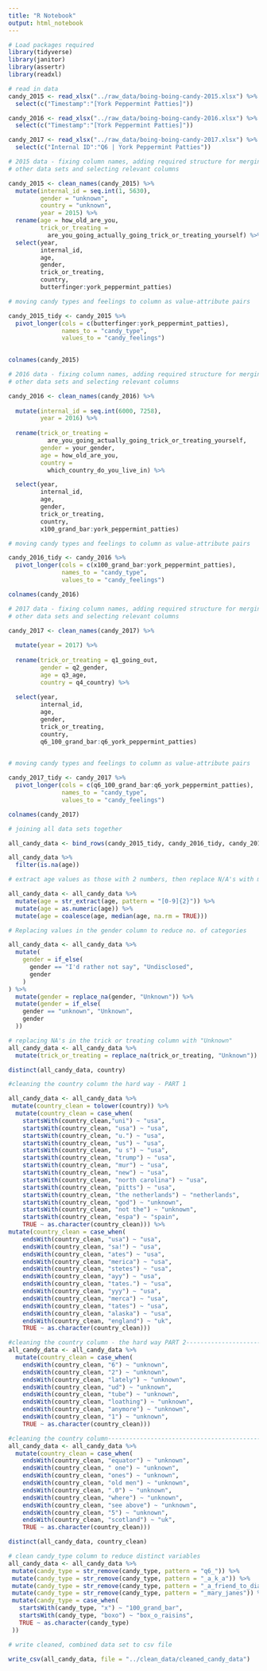 ```yaml
---
title: "R Notebook"
output: html_notebook
---
```


```r
# Load packages required
library(tidyverse)
library(janitor)
library(assertr)
library(readxl)
```

```r
# read in data
candy_2015 <- read_xlsx("../raw_data/boing-boing-candy-2015.xlsx") %>% 
  select(c("Timestamp":"[York Peppermint Patties]"))

candy_2016 <- read_xlsx("../raw_data/boing-boing-candy-2016.xlsx") %>% 
  select(c("Timestamp":"[York Peppermint Patties]"))

candy_2017 <- read_xlsx("../raw_data/boing-boing-candy-2017.xlsx") %>% 
  select(c("Internal ID":"Q6 | York Peppermint Patties"))
```

```r
# 2015 data - fixing column names, adding required structure for merging with
# other data sets and selecting relevant columns

candy_2015 <- clean_names(candy_2015) %>% 
  mutate(internal_id = seq.int(1, 5630),
         gender = "unknown",
         country = "unknown",
         year = 2015) %>% 
  rename(age = how_old_are_you,
         trick_or_treating = 
           are_you_going_actually_going_trick_or_treating_yourself) %>% 
  select(year,
         internal_id, 
         age, 
         gender, 
         trick_or_treating, 
         country, 
         butterfinger:york_peppermint_patties)
```

```r
# moving candy types and feelings to column as value-attribute pairs

candy_2015_tidy <- candy_2015 %>% 
  pivot_longer(cols = c(butterfinger:york_peppermint_patties),
               names_to = "candy_type",
               values_to = "candy_feelings")
  
```


```r
colnames(candy_2015)
```


```r
# 2016 data - fixing column names, adding required structure for merging with
# other data sets and selecting relevant columns

candy_2016 <- clean_names(candy_2016) %>%
  
  mutate(internal_id = seq.int(6000, 7258),
         year = 2016) %>%
  
  rename(trick_or_treating =
           are_you_going_actually_going_trick_or_treating_yourself,
         gender = your_gender,
         age = how_old_are_you,
         country = 
           which_country_do_you_live_in) %>% 

  select(year,
         internal_id,
         age,
         gender,
         trick_or_treating,
         country,
         x100_grand_bar:york_peppermint_patties)
```

```r
# moving candy types and feelings to column as value-attribute pairs

candy_2016_tidy <- candy_2016 %>% 
  pivot_longer(cols = c(x100_grand_bar:york_peppermint_patties),
               names_to = "candy_type",
               values_to = "candy_feelings")
```


```r
colnames(candy_2016)
```

```r
# 2017 data - fixing column names, adding required structure for merging with
# other data sets and selecting relevant columns

candy_2017 <- clean_names(candy_2017) %>% 
  
  mutate(year = 2017) %>% 
  
  rename(trick_or_treating = q1_going_out,
         gender = q2_gender,
         age = q3_age,
         country = q4_country) %>% 
  
  select(year,
         internal_id,
         age,
         gender,
         trick_or_treating,
         country,
         q6_100_grand_bar:q6_york_peppermint_patties)
  
```

```r
# moving candy types and feelings to column as value-attribute pairs

candy_2017_tidy <- candy_2017 %>% 
  pivot_longer(cols = c(q6_100_grand_bar:q6_york_peppermint_patties),
               names_to = "candy_type",
               values_to = "candy_feelings")
```



```r
colnames(candy_2017)
```

```r
# joining all data sets together

all_candy_data <- bind_rows(candy_2015_tidy, candy_2016_tidy, candy_2017_tidy)
```


```r
all_candy_data %>% 
  filter(is.na(age))
```


```r
# extract age values as those with 2 numbers, then replace N/A's with median of age

all_candy_data <- all_candy_data %>% 
  mutate(age = str_extract(age, pattern = "[0-9]{2}")) %>%
  mutate(age = as.numeric(age)) %>% 
  mutate(age = coalesce(age, median(age, na.rm = TRUE)))
```



```r
# Replacing values in the gender column to reduce no. of categories

all_candy_data <- all_candy_data %>% 
  mutate(
    gender = if_else(
      gender == "I'd rather not say", "Undisclosed",
      gender
    )
) %>% 
  mutate(gender = replace_na(gender, "Unknown")) %>% 
  mutate(gender = if_else(
    gender == "unknown", "Unknown",
    gender
  )) 
```

```r
# replacing NA's in the trick or treating column with "Unknown"
all_candy_data <- all_candy_data %>% 
  mutate(trick_or_treating = replace_na(trick_or_treating, "Unknown"))
```

```r
distinct(all_candy_data, country)
```

```r
#cleaning the country column the hard way - PART 1

all_candy_data <- all_candy_data %>% 
 mutate(country_clean = tolower(country)) %>% 
  mutate(country_clean = case_when(
    startsWith(country_clean,"uni") ~ "usa",
    startsWith(country_clean, "usa") ~ "usa",
    startsWith(country_clean, "u.") ~ "usa",
    startsWith(country_clean, "us") ~ "usa",
    startsWith(country_clean, "u s") ~ "usa",
    startsWith(country_clean, "trump") ~ "usa",
    startsWith(country_clean, "mur") ~ "usa",
    startsWith(country_clean, "new") ~ "usa",
    startsWith(country_clean, "north carolina") ~ "usa",
    startsWith(country_clean, "pitts") ~ "usa",
    startsWith(country_clean, "the netherlands") ~ "netherlands",
    startsWith(country_clean, "god") ~ "unknown",
    startsWith(country_clean, "not the") ~ "unknown",
    startsWith(country_clean, "espa") ~ "spain",
    TRUE ~ as.character(country_clean))) %>% 
mutate(country_clean = case_when(
    endsWith(country_clean, "usa") ~ "usa",
    endsWith(country_clean, "sa!") ~ "usa",
    endsWith(country_clean, "ates") ~ "usa",
    endsWith(country_clean, "merica") ~ "usa",
    endsWith(country_clean, "stetes") ~ "usa",
    endsWith(country_clean, "ayy") ~ "usa",
    endsWith(country_clean, "tates.") ~ "usa",
    endsWith(country_clean, "yyy") ~ "usa",
    endsWith(country_clean, "merca") ~ "usa",
    endsWith(country_clean, "tates") ~ "usa",
    endsWith(country_clean, "alaska") ~ "usa",
    endsWith(country_clean, "england") ~ "uk",
    TRUE ~ as.character(country_clean))) 
```

```r
#cleaning the country column - the hard way PART 2------------------------------
all_candy_data <- all_candy_data %>% 
  mutate(country_clean = case_when(
    endsWith(country_clean, "6") ~ "unknown",
    endsWith(country_clean, "2") ~ "unknown",
    endsWith(country_clean, "lately") ~ "unknown",
    endsWith(country_clean, "ud") ~ "unknown",
    endsWith(country_clean, "tube") ~ "unknown",
    endsWith(country_clean, "loathing") ~ "unknown",
    endsWith(country_clean, "anymore") ~ "unknown",
    endsWith(country_clean, "1") ~ "unknown",
    TRUE ~ as.character(country_clean))) 

```


```r
#cleaning the country column---------------------------------------------------
all_candy_data <- all_candy_data %>% 
  mutate(country_clean = case_when(
    endsWith(country_clean, "equator") ~ "unknown",
    endsWith(country_clean, " one") ~ "unknown",
    endsWith(country_clean, "ones") ~ "unknown",
    endsWith(country_clean, "old men") ~ "unknown",
    endsWith(country_clean, ".0") ~ "unknown",
    endsWith(country_clean, "where") ~ "unknown",
    endsWith(country_clean, "see above") ~ "unknown",
    endsWith(country_clean, "5") ~ "unknown",
    endsWith(country_clean, "scotland") ~ "uk",
    TRUE ~ as.character(country_clean))) 
```

```r
distinct(all_candy_data, country_clean)
```

```r
# clean candy_type column to reduce distinct variables
all_candy_data <- all_candy_data %>% 
 mutate(candy_type = str_remove(candy_type, pattern = "q6_")) %>% 
 mutate(candy_type = str_remove(candy_type, pattern = "_a_k_a")) %>% 
 mutate(candy_type = str_remove(candy_type, pattern = "_a_friend_to_diabetes")) %>%
 mutate(candy_type = str_remove(candy_type, pattern = "_mary_janes")) %>% 
 mutate(candy_type = case_when(
   startsWith(candy_type, "x") ~ "100_grand_bar",
   startsWith(candy_type, "boxo") ~ "box_o_raisins",
   TRUE ~ as.character(candy_type)
 ))
```







```r
# write cleaned, combined data set to csv file

write_csv(all_candy_data, file = "../clean_data/cleaned_candy_data")
```



























